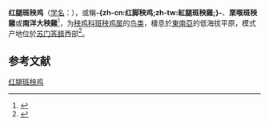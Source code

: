 {{noteTA
|T=zh-cn:红腿斑秧鸡; zh-tw:紅腳秧雞; 
|1=zh-cn:红腿斑秧鸡; zh-tw:紅腳秧雞; 
}}
{{speciesbox
| name = 红腿斑秧鸡
| image = [[File:Red-Legged_Crake.jpg|260px]]
| status = LC
| status_system = IUCN3.1
| status_ref = <ref>{{cite iucn |author=[[BirdLife_International|BirdLife International]] |date=2016-10-01 |title=''Rallina fasciata'' |volume=2016 |page=e.T22692314A93347601 |doi=10.2305/IUCN.UK.2016-3.RLTS.T22692314A93347601.en |access-date=2022-01-28}}</ref>
| genus = Rallina
| species = fasciata
| authority = ([[斯坦福·莱佛士|Raffles]], 1822)
| synonyms = 
*''Rallus fasciata'' {{small|Raffles, 1822}}
*''Gallinula eurizona'' {{small|Temminck, 1826}}
}}

'''红腿斑秧鸡'''（[[学名|学名]]：{{lang|la|''Rallina fasciata''}}），或稱'''-{zh-cn:红脚秧鸡;zh-tw:紅腿斑秧雞;}-'''、'''栗喉斑秧雞'''或'''南洋大秧雞'''<ref>{{cite book|author=張萬福|title=臺灣鳥類彩色圖鑑|publisher=禽影圖書|year=1980|pages=101}}</ref>，为[[秧鸡科|秧鸡科]][[斑秧鸡属|斑秧鸡属]]的[[鸟类|鸟类]]，棲息於[[東南亞|東南亞]]的低海拔平原，模式产地位於[[苏门答腊|苏门答腊]]西部<ref name = taibif>{{cite book | author = 劉小如、丁宗蘇、方偉宏、林文宏、蔡牧起、顏重威 | title = 台灣鳥類誌第二版(上) | publisher = [[行政院農業委員會林務局|行政院農業委員會林務局]] | isbn = 978-986-03-3925-3 | pages = 549-550 | url = https://conservation.forest.gov.tw/0001742 | year = 2012 }}</ref>。

== 参考文献 ==
{{reflist}}

{{Commons category|Rallina fasciata}}
{{Taxonbar|from=Q1272601}}

[[Category:斑秧鸡属|红腿斑秧鸡]]


{{鸟类小作品}}
